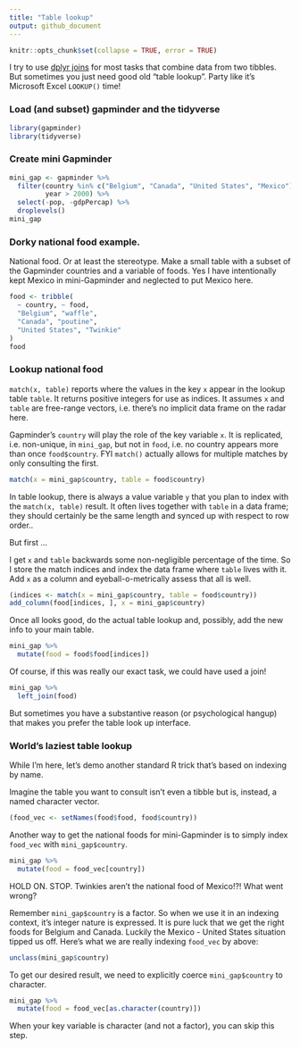 ```yaml
---
title: "Table lookup"
output: github_document
---
```


```r
knitr::opts_chunk$set(collapse = TRUE, error = TRUE)
```

I try to use [dplyr joins](bit001_dplyr-cheatsheet.html) for most tasks that combine data from two tibbles. But sometimes you just need good old "table lookup". Party like it's Microsoft Excel `LOOKUP()` time!

### Load (and subset) gapminder and the tidyverse

```r
library(gapminder)
library(tidyverse)
```

### Create mini Gapminder

```r
mini_gap <- gapminder %>% 
  filter(country %in% c("Belgium", "Canada", "United States", "Mexico"),
         year > 2000) %>% 
  select(-pop, -gdpPercap) %>% 
  droplevels()
mini_gap
```

### Dorky national food example.

National food. Or at least the stereotype. Make a small table with a subset of the Gapminder countries and a variable of foods. Yes I have intentionally kept Mexico in mini-Gapminder and neglected to put Mexico here.

```r
food <- tribble(
  ~ country, ~ food,
  "Belgium", "waffle",
  "Canada", "poutine",
  "United States", "Twinkie"
)
food
```

### Lookup national food

`match(x, table)` reports where the values in the key `x` appear in the lookup table `table`. It returns positive integers for use as indices. It assumes `x` and `table` are free-range vectors, i.e. there's no implicit data frame on the radar here.

Gapminder's `country` will play the role of the key variable `x`. It is replicated, i.e. non-unique, in `mini_gap`, but not in `food`, i.e. no country appears more than once `food$country`. FYI `match()` actually allows for multiple matches by only consulting the first.

```r
match(x = mini_gap$country, table = food$country)
```

In table lookup, there is always a value variable `y` that you plan to index with the `match(x, table)` result.  It often lives together with `table` in a data frame; they should certainly be the same length and synced up with respect to row order..

But first ...

I get `x` and `table` backwards some non-negligible percentage of the time. So I store the match indices and index the data frame where `table` lives with it. Add `x` as a column and eyeball-o-metrically assess that all is well.

```r
(indices <- match(x = mini_gap$country, table = food$country))
add_column(food[indices, ], x = mini_gap$country)
```

Once all looks good, do the actual table lookup and, possibly, add the new info to your main table.

```r
mini_gap %>% 
  mutate(food = food$food[indices])
```

Of course, if this was really our exact task, we could have used a join!

```r
mini_gap %>% 
  left_join(food)
```

But sometimes you have a substantive reason (or psychological hangup) that makes you prefer the table look up interface.

### World's laziest table lookup

While I'm here, let's demo another standard R trick that's based on indexing by name.

Imagine the table you want to consult isn't even a tibble but is, instead, a named character vector.

```r
(food_vec <- setNames(food$food, food$country))
```

Another way to get the national foods for mini-Gapminder is to simply index `food_vec` with `mini_gap$country`.

```r
mini_gap %>% 
  mutate(food = food_vec[country])
```

HOLD ON. STOP. Twinkies aren't the national food of Mexico!?! What went wrong?

Remember `mini_gap$country` is a factor. So when we use it in an indexing context, it's integer nature is expressed. It is pure luck that we get the right foods for Belgium and Canada. Luckily the Mexico - United States situation tipped us off. Here's what we are really indexing `food_vec` by above:

```r
unclass(mini_gap$country)
```

To get our desired result, we need to explicitly coerce `mini_gap$country` to character.

```r
mini_gap %>% 
  mutate(food = food_vec[as.character(country)])
```

When your key variable is character (and not a factor), you can skip this step.
